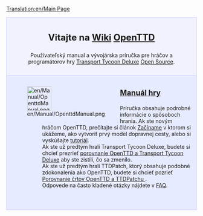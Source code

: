 [[Translation:en/Main Page]]
{{en/Translation|origin= en/Main Page
|from  = en
|to    = sk
|Percentage = 5
}}

<div style="background-color: #f1f2fe; border: 1px solid #c7c8fe; margin: 0; padding: 1em 1em 1em 1em; text-align:center">
<div style="font-size:1.7em; font-weight:bold">Vitajte na [https://www.wikipedia.org/wiki/sk:wiki Wiki] <span class="plainlinks">[http://www.openttd.org/ OpenTTD]</span></div>
Používateľský manual a vývojárska príručka pre hráčov a programátorov hry [[sk/Transport Tycoon Deluxe|Transport Tycoon Deluxe]] [http://www.opensource.org/ Open Source].
</div>
<div style="background-color: #E7EBFF; border: 1px solid #c7c8fe; border-top:none; padding: 1em 1em 0em 1em; margin-bottom:2em">
<div style="float:left">[[File:en/Manual/OpenttdManual.png|64px]]</div>
<div style="margin-left:80px; margin-bottom:4em">
<div style="font-size:1.4em; font-weight:bold">[[sk/Manual/Main Page|Manuál hry]]</div>
Príručka obsahuje podrobné informácie o spôsoboch hrania. Ak ste novým hráčom OpenTTD, prečítajte si článok [[sk/Začíname|Začíname]] v ktorom si ukážeme, ako vytvoriť prvý model dopravnej cesty, alebo si vyskúšajte  [[sk/Tutoriál|tutoriál]].<br>
Ak ste už predtým hrali Transport Tycoon Deluxe, budete si chcieť prezrieť [[sk/Porovnanie openttd a transport tycoon deluxe|porovnanie OpenTTD a Transport Tycoon Deluxe]] aby ste zistili, čo sa zmenilo.
<br> Ak ste už predtým hrali TTDPatch, ktorý obsahuje podobné zdokonalenia ako OpenTTD, budete si chcieť pozrieť [[sk/Porovnanie openttd a ttdpatch|Porovnanie črtov OpenTTD a TTDPatchu ]].<br>
Odpovede na často kladené otázky nájdete v [[sk/Faq|FAQ]]. 
</div>